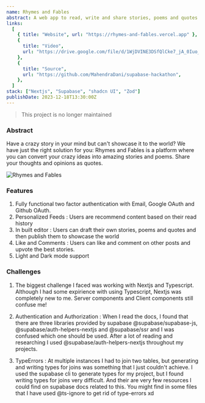 ```yaml
---
name: Rhymes and Fables
abstract: A web app to read, write and share stories, poems and quotes
links:
  [
    { title: "Website", url: "https://rhymes-and-fables.vercel.app" },
    {
      title: "Video",
      url: "https://drive.google.com/file/d/1WjDVINE3DSfQlCke7_jA_0Iuo_MR4faN/view",
    },
    {
      title: "Source",
      url: "https://github.com/MahendraDani/supabase-hackathon",
    },
  ]
stack: ["Nextjs", "Supabase", "shadcn UI", "Zod"]
publishDate: 2023-12-18T13:30:00Z
---
```


> This project is no longer maintained

### Abstract
Have a crazy story in your mind but can't showcase it to the world? We have just the right solution for you: Rhymes and Fables is a platform where you can convert your crazy ideas into amazing stories and poems. Share your thoughts and opinions as quotes.

<div className="mt-4 flex justify-center items-center">
<Image
      src="/static/blogs/rf-feed.png"
      height={600}
      width={640}
      alt="Rhymes and Fables"/>
</div>

### Features
1. Fully functional two factor authentication with Email, Google OAuth and Github OAuth.
2. Personalized Feeds : Users are recommend content based on their read history
3. In built editor : Users can draft their own stories, poems and quotes and then publish them to showcase the world
4. Like and Comments : Users can like and comment on other posts and upvote the best stories.
5. Light and Dark mode support

### Challenges
1. The biggest challenge I faced was working with Nextjs and Typescript. Although I had some expirience with using Typescript, Nextjs was completely new to me. Server components and Client components still confuse me!

2. Authentication and Authorization : When I read the docs, I found that there are three libraries provided by supabase @supabase/supabase-js, @supabase/auth-helpers-nextjs and @supabase/ssr and I was confused which one should be used. After a lot of reading and researching I used @supabase/auth-helpers-nextjs throughout my projects.

3. TypeErrors : At multiple instances I had to join two tables, but generating and writing types for joins was something that I just couldn't achieve. I used the supabase cli to generate types for my project, but I found writing types for joins very difficult. And their are very few resources I could find on supabase docs related to this. You might find in some files that I have used @ts-ignore to get rid of type-errors xd